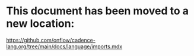 # This document has been moved to a new location:

https://github.com/onflow/cadence-lang.org/tree/main/docs/language/imports.mdx
